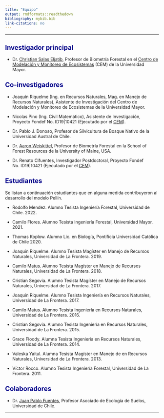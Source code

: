 ```yaml
---
title: "Equipo"
output: rmdformats::readthedown
bibliography: mybib.bib
link-citations: no
---
```


<style>H1{color:DarkBlue;}</style>
<style>H2{color:DarkBlue;}</style>
--------

## Investigador principal

+ Dr. [Christian Salas Eljatib](http://www.eljatib.com), Profesor de Biometría Forestal en el [Centro de Modelación y Monitoreo de Ecosistemas](https://cem.umayor.cl) (CEM) de la Universidad Mayor.

## Co-investigadores

+   Joaquín Riquelme (Ing. en Recursos Naturales, Mag. en Manejo de Recursos Naturales), Asistente de Investigación del Centro de Modelación y Monitoreo de Ecosistemas de la Universidad Mayor.

+   Nicolas Pino (Ing. Civil Matemático), Asistente de Investigación, Proyecto Fondef No. ID19\|10421 (Ejecutado por el [CEM](https://cem.umayor.cl)).

+   Dr. Pablo J. Donoso, Profesor de Silvicultura de Bosque Nativo de la Universidad Austral de Chile.

+   Dr. [Aaron Weiskittel](https://forest.umaine.edu/faculty-staff/aaron-weiskittel/), Profesor de Biometría Forestal en la School of Forest Resources de la University of Maine, USA.

+   Dr. Renato Cifuentes, Investigador Postdoctoral, Proyecto Fondef No. ID19\|10421 (Ejecutado por el [CEM](https://cem.umayor.cl)).

## Estudiantes

Se listan a continuación estudiantes que en alguna medida contribuyeron al desarrollo del modelo Pellín.

-   Rodolfo Mendez. Alumno Tesista Ingeniería Forestal, Universidad de Chile. 2022.

-   Camilo Flores. Alumno Tesista Ingeniería Forestal, Universidad Mayor. 2021.

-   Thomas Koplow. Alumno Lic. en Biología, Pontificia Universidad Católica de Chile 2020.

-   Joaquín Riquelme. Alumno Tesista Magíster en Manejo de Recursos Naturales, Universidad de La Frontera. 2019.

-   Camilo Matus. Alumno Tesista Magíster en Manejo de Recursos Naturales, Universidad de La Frontera. 2018.

-   Cristian Segovia. Alumno Tesista Magíster en Manejo de Recursos Naturales, Universidad de La Frontera. 2017.

-   Joaquín Riquelme. Alumno Tesista Ingeniería en Recursos Naturales, Universidad de La Frontera. 2017.

-   Camilo Matus. Alumno Tesista Ingeniería en Recursos Naturales, Universidad de La Frontera. 2016.

-   Cristian Segovia. Alumno Tesista Ingeniería en Recursos Naturales, Universidad de La Frontera. 2015.

-   Grace Floody. Alumna Tesista Ingeniería en Recursos Naturales, Universidad de La Frontera. 2014.

-   Valeska Yaitul. Alumna Tesista Magíster en Manejo de en Recursos Naturales, Universidad de La Frontera. 2013.

-   Víctor Rocco. Alumno Tesista Ingeniería Forestal, Universidad de La Frontera. 2011.

## Colaboradores

-   Dr. [Juan Pablo Fuentes](http://sel.forestaluchile.cl/), Profesor Asociado de Ecología de Suelos, Universidad de Chile.

--------
```{=html}
<!--- 
output: html_document
**Some of my older websites**
Pellín: un simulador de crecimiento de bosques nativos
![](images/chacai01.jpg)

output: 
  html_document:
    toc: FALSE
-->
```
